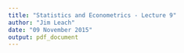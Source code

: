```yaml
---
title: "Statistics and Econometrics - Lecture 9"
author: "Jim Leach"
date: "09 November 2015"
output: pdf_document
---
```


# 